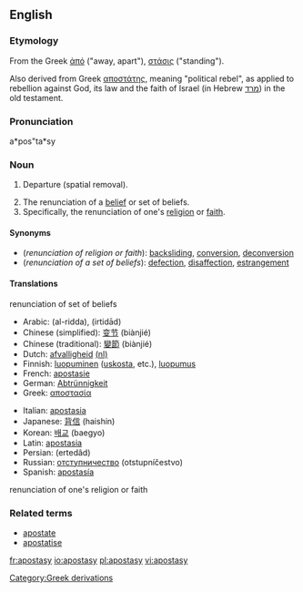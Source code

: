 ==English==

===Etymology===
From the Greek [[ἀπό]] ("away, apart"), [[στάσις]] ("standing").

Also derived from Greek [[αποστάτης]], meaning "political rebel", as applied to rebellion against God, its law and the faith of Israel (in Hebrew [[מרד]]) in the old testament.

===Pronunciation===
a*pos"ta*sy

===Noun===
{{en-noun|apostasi|es}}

# {{rfv-sense}} Departure (spatial removal).
# The renunciation of a [[belief]] or set of beliefs.
# Specifically, the renunciation of one's [[religion]] or [[faith]].

====Synonyms====
*(''renunciation of religion or faith''): [[backsliding]], [[conversion]], [[deconversion]]
*(''renunciation of a set of beliefs''): [[defection]], [[disaffection]], [[estrangement]]

====Translations====
;renunciation of set of beliefs
{{top}}
*Arabic: {{ARchar|[[الردة|الردّة]]}} (al-ridda), {{ARchar|[[ارتداد|اِرْتِداد]]}} (irtidād)
*Chinese (simplified): [[变节]] (biànjié)
*Chinese (traditional): [[變節]] (biànjié)
*Dutch: [[afvalligheid]] [[:nl:afvalligheid|(nl)]]
*Finnish: [[luopuminen]] ([[uskosta]], etc.), [[luopumus]]
*French: [[apostasie]]
*German: [[Abtrünnigkeit]]
*Greek: [[αποστασία]]
{{mid}}
*Italian: [[apostasia]]
*Japanese: [[背信]] (haishin)
*Korean: [[배교]] (baegyo)
*Latin: [[apostasia]]
*Persian: {{FAchar|[[ارتداد]]}} (ertedâd)
*Russian: [[отступничество]] (otstupníčestvo)
*Spanish: [[apostasía]]
{{bottom}}

;renunciation of one's religion or faith
{{top}}
{{mid}}
{{bottom}}

===Related terms===
*[[apostate]]
*[[apostatise]]

[[Category:Greek derivations]]

[[fr:apostasy]]
[[io:apostasy]]
[[pl:apostasy]]
[[vi:apostasy]]